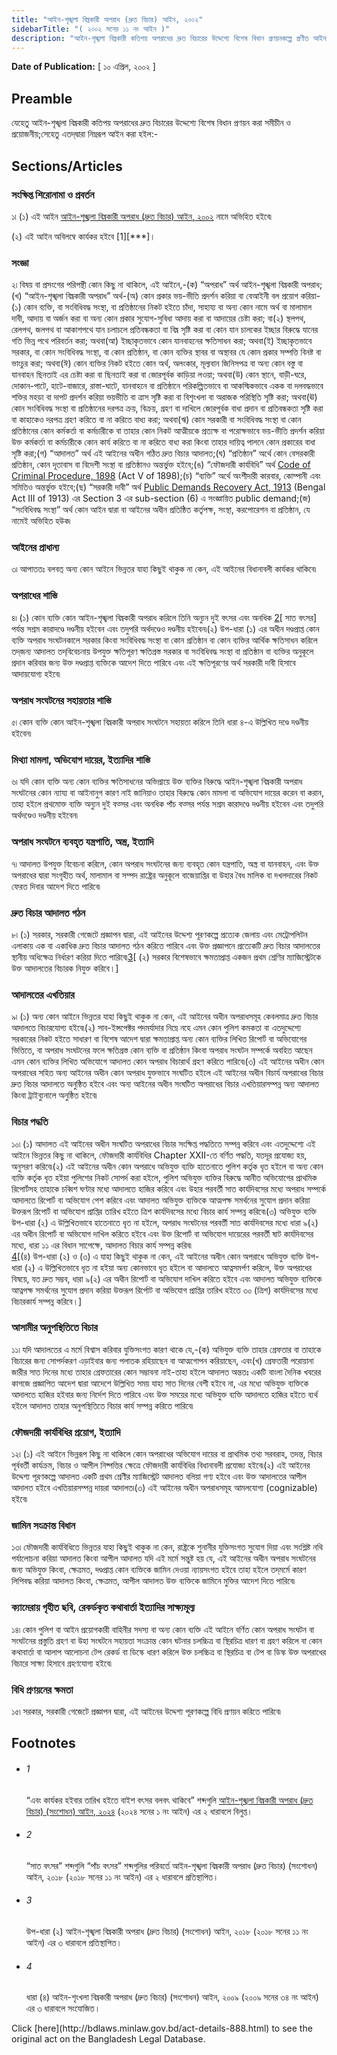 ```yaml
---
title: "আইন-শৃঙ্খলা বিঘ্নকারী অপরাধ (দ্রুত বিচার) আইন, ২০০২"
sidebarTitle: "( ২০০২ সনের ১১ নং আইন )"
description: "আইন-শৃঙ্খলা বিঘ্নকারী কতিপয় অপরাধের দ্রুত বিচারের উদ্দেশ্যে বিশেষ বিধান প্রণয়নকল্পে প্রণীত আইন৷"
---
```


**Date of Publication:** [ ১০ এপ্রিল, ২০০২ ]

## Preamble

যেহেতু আইন-শৃঙ্খলা বিঘ্নকারী কতিপয় অপরাধের দ্রুত বিচারের উদ্দেশ্যে বিশেষ বিধান প্রণয়ন করা সমীচীন ও প্রয়োজনীয়;সেহেতু এতদ্‌দ্বারা নিম্নরূপ আইন করা হইল:-

## Sections/Articles

### সংক্ষিপ্ত শিরোনামা ও প্রবর্তন

১৷ (১) এই আইন [আইন-শৃঙ্খলা বিঘ্নকারী অপরাধ (দ্রুত বিচার) আইন, ২০০২](/laws/volume-35/act-888 "আইন-শৃঙ্খলা বিঘ্নকারী অপরাধ (দ্রুত বিচার) আইন, ২০০২") নামে অভিহিত হইবে৷

(২) এই আইন অবিলম্বে কার্যকর হইবে [1][\*\*\*]।

### সংজ্ঞা

২৷ বিষয় বা প্রসংগের পরিপন্থী কোন কিছু না থাকিলে, এই আইনে,-(ক) “অপরাধ” অর্থ আইন-শৃঙ্খলা বিঘ্নকারী অপরাধ;(খ) “আইন-শৃঙ্খলা বিঘ্নকারী অপরাধ” অর্থ-(অ) কোন প্রকার ভয়-ভীতি প্রদর্শন করিয়া বা বেআইনী বল প্রয়োগ করিয়া-(১) কোন ব্যক্তি, বা সংবিধিবদ্ধ সংস্থা, বা প্রতিষ্ঠানের নিকট হইতে চাঁদা, সাহায্য বা অন্য কোন নামে অর্থ বা মালামাল দাবী, আদায় বা অর্জন করা বা অন্য কোন প্রকার সুযোগ-সুবিধা আদায় করা বা আদায়ের চেষ্টা করা; বা(২) স্থলপথ, রেলপথ, জলপথ বা আকাশপথে যান চলাচলে প্রতিবন্ধকতা বা বিঘ্ন সৃষ্টি করা বা কোন যান চালকের ইচ্ছার বিরুদ্ধে যানের গতি ভিন্ন পথে পরিবর্তন করা; অথবা(আ) ইচ্ছাকৃতভাবে কোন যানবাহনের ক্ষতিসাধন করা; অথবা(ই) ইচ্ছাকৃতভাবে সরকার, বা কোন সংবিধিবদ্ধ সংস্থা, বা কোন প্রতিষ্ঠান, বা কোন ব্যক্তির স্থাবর বা অস্থাবর যে কোন প্রকার সম্পত্তি বিনষ্ট বা ভাংচুর করা; অথবা(ঈ) কোন ব্যক্তির নিকট হইতে কোন অর্থ, অলংকার, মূল্যবান জিনিসপত্র বা অন্য কোন বস্তু বা যানবাহন ছিনতাই এর চেষ্টা করা বা ছিনতাই করা বা জোরপূর্বক কাড়িয়া লওয়া; অথবা(উ) কোন স্থানে, বাড়ী-ঘরে, দোকান-পাটে, হাটে-বাজারে, রাস্তা-ঘাটে, যানবাহনে বা প্রতিষ্ঠানে পরিকল্পিতভাবে বা আকস্মিকভাবে একক বা দলবদ্ধভাবে শক্তির মহড়া বা দাপট প্রদর্শন করিয়া ভয়ভীতি বা ত্রাস সৃষ্টি করা বা বিশৃংখলা বা অরাজক পরিস্থিতি সৃষ্টি করা; অথবা(ঊ) কোন সংবিধিবদ্ধ সংস্থা বা প্রতিষ্ঠানের দরপত্র ক্রয়, বিক্রয়, গ্রহণ বা দাখিলে জোরপূর্বক বাধা প্রদান বা প্রতিবন্ধকতা সৃষ্টি করা বা কাহাকেও দরপত্র গ্রহণ করিতে বা না করিতে বাধ্য করা; অথবা(ঋ) কোন সরকারী বা সংবিধিবদ্ধ সংস্থা বা কোন প্রতিষ্ঠানের কোন কর্মকর্তা বা কর্মচারীকে বা তাহার কোন নিকট আত্মীয়কে প্রত্যক্ষ বা পরোক্ষভাবে ভয়-ভীতি প্রদর্শন করিয়া উক্ত কর্মকর্তা বা কর্মচারীকে কোন কার্য করিতে বা না করিতে বাধ্য করা কিংবা তাহার দায়িত্ব পালনে কোন প্রকারের বাধা সৃষ্টি করা;(গ) “আদালত” অর্থ এই আইনের অধীন গঠিত দ্রুত বিচার আদালত;(ঘ) “প্রতিষ্ঠান” অর্থে কোন বেসরকারী প্রতিষ্ঠান, কোন দূতাবাস বা বিদেশী সংস্থা বা প্রতিষ্ঠানও অন্তর্ভুক্ত হইবে;(ঙ) “ফৌজদারী কার্যবিধি” অর্থ [Code of Criminal Procedure, 1898](/laws/volume-4/act-75 "Code of Criminal Procedure, 1898") (Act V of 1898);(চ) “ব্যক্তি” অর্থে অংশীদারী কারবার, কোম্পানী এবং সমিতিও অন্তর্ভুক্ত হইবে;(ছ) “সরকারী দাবী” অর্থ [Public Demands Recovery Act, 1913](/laws/volume-6/act-98 "Public Demands Recovery Act, 1913 ") (Bengal Act III of 1913) এর Section 3 এর sub-section (6) এ সংজ্ঞায়িত public demand;(জ) “সংবিধিবদ্ধ সংস্থা” অর্থ কোন আইন দ্বারা বা আইনের অধীন প্রতিষ্ঠিত কর্তৃপক্ষ, সংস্থা, করপোরেশন বা প্রতিষ্ঠান, যে নামেই অভিহিত হউক৷

### আইনের প্রাধান্য

৩৷ আপাততঃ বলবত্ অন্য কোন আইনে ভিন্নতর যাহা কিছুই থাকুক না কেন, এই আইনের বিধানাবলী কার্যকর থাকিবে৷

### অপরাধের শাস্তি

৪৷ (১) কোন ব্যক্তি কোন আইন-শৃঙ্খলা বিঘ্নকারী অপরাধ করিলে তিনি অন্যুন দুই বৎসর এবং অনধিক [2](1)[ সাত বৎসর] পর্যন্ত সশ্রম কারাদণ্ডে দণ্ডনীয় হইবেন এবং তদুপরি অর্থদণ্ডেও দণ্ডনীয় হইবেন৷(২) উপ-ধারা (১) এর অধীন দণ্ডপ্রাপ্ত কোন ব্যক্তি অপরাধ সংঘটনকালে সরকার কিংবা সংবিধিবদ্ধ সংস্থা বা কোন প্রতিষ্ঠান বা কোন ব্যক্তির আর্থিক ক্ষতিসাধন করিলে তদ্‌জন্য আদালত তদ্‌বিবেচনায় উপযুক্ত ক্ষতিপূরণ ক্ষতিগ্রস্ত সরকার বা সংবিধিবদ্ধ সংস্থা বা প্রতিষ্ঠান বা ব্যক্তির অনুকূলে প্রদান করিবার জন্য উক্ত দণ্ডপ্রাপ্ত ব্যক্তিকে আদেশ দিতে পারিবে এবং এই ক্ষতিপূরণের অর্থ সরকারী দাবী হিসাবে আদায়যোগ্য হইবে৷

### অপরাধ সংঘটনের সহায়তার শাস্তি

৫৷ কোন ব্যক্তি কোন আইন-শৃঙ্খলা বিঘ্নকারী অপরাধ সংঘটনে সহায়তা করিলে তিনি ধারা ৪-এ উল্লিখিত দণ্ডে দণ্ডনীয় হইবেন৷

### মিথ্যা মামলা, অভিযোগ দায়ের, ইত্যাদির শাস্তি

৬৷ যদি কোন ব্যক্তি অন্য কোন ব্যক্তির ক্ষতিসাধনের অভিপ্রায়ে উক্ত ব্যক্তির বিরুদ্ধে আইন-শৃঙ্খলা বিঘ্নকারী অপরাধ সংঘটনের কোন ন্যায্য বা আইনানুগ কারণ নাই জানিয়াও তাহার বিরুদ্ধে কোন মামলা বা অভিযোগ দায়ের করেন বা করান, তাহা হইলে প্রথমোক্ত ব্যক্তি অন্যুন দুই বত্সর এবং অনধিক পাঁচ বত্সর পর্যন্ত সশ্রম কারাদণ্ডে দণ্ডনীয় হইবেন এবং তদুপরি অর্থদণ্ডেও দণ্ডনীয় হইবেন৷

### অপরাধ সংঘটনে ব্যবহৃত যন্ত্রপাতি, অস্ত্র, ইত্যাদি

৭৷ আদালত উপযুক্ত বিবেচনা করিলে, কোন অপরাধ সংঘটনের জন্য ব্যবহৃত কোন যন্ত্রপাতি, অস্ত্র বা যানবাহন, এবং উক্ত অপরাধের দ্বারা সংগৃহীত অর্থ, মালামাল বা সম্পদ রাষ্ট্রের অনুকূলে বাজেয়াপ্তির বা উহার বৈধ মালিক বা দখলদারের নিকট ফেরত দিবার আদেশ দিতে পারিবে৷

### দ্রুত বিচার আদালত গঠন

৮৷ (১) সরকার, সরকারী গেজেটে প্রজ্ঞাপন দ্বারা, এই আইনের উদ্দেশ্য পূরণকল্পে প্রত্যেক জেলায় এবং মেট্রোপলিটন এলাকায় এক বা একাধিক দ্রুত বিচার আদালত গঠন করিতে পারিবে এবং উক্ত প্রজ্ঞাপনে প্রত্যেকটি দ্রুত বিচার আদালতের স্থানীয় অধিক্ষেত্র নির্ধারণ করিয়া দিতে পারিবে৷[3](1)[ (২) সরকার বিশেষভাবে ক্ষমতাপ্রাপ্ত একজন প্রথম শ্রেণির ম্যাজিস্ট্রেটকে উক্ত আদালতের বিচারক নিযুক্ত করিবে।]

### আদালতের এখতিয়ার

৯৷ (১) অন্য কোন আইনে ভিন্নতর যাহা কিছুই থাকুক না কেন, এই আইনের অধীন অপরাধসমূহ কেবলমাত্র দ্রুত বিচার আদালতে বিচারযোগ্য হইবে৷(২) সাব-ইন্সপেক্টর পদমর্যাদার নিম্নে নহে এমন কোন পুলিশ কমকতা বা এতদুদ্দেশ্যে সরকারের নিকট হইতে সাধারণ বা বিশেষ আদেশ দ্বারা ক্ষমতাপ্রাপ্ত অন্য কোন ব্যক্তির লিখিত রিপোর্ট বা অভিযোগের ভিত্তিতে, বা অপরাধ সংঘটনের ফলে ক্ষতিগ্রস্ত কোন ব্যক্তি বা প্রতিষ্ঠান কিংবা অপরাধ সংঘটন সম্পর্কে অবহিত আছেন এমন কোন ব্যক্তির লিখিত অভিযোগে আদালত কোন অপরাধ বিচারার্থ গ্রহণ করিতে পারিবে৷(৩) এই আইনের অধীন কোন অপরাধের সহিত অন্য আইনের অধীন কোন অপরাধ যুক্তভাবে সংঘটিত হইলে এই আইনের অধীন বিচার্য অপরাধের বিচার দ্রুত বিচার আদালতে অনুষ্ঠিত হইবে এবং অন্য আইনের অধীন সংঘটিত অপরাধের বিচার এখতিয়ারসম্পন্ন অন্য আদালত কিংবা ট্রাইব্যুনালে অনুষ্ঠিত হইবে৷

### বিচার পদ্ধতি

১০৷ (১) আদালত এই আইনের অধীন সংঘটিত অপরাধের বিচার সংক্ষিপ্ত পদ্ধতিতে সম্পন্ন করিবে এবং এতদুদ্দেশ্যে এই আইনে ভিন্নতর কিছু না থাকিলে, ফৌজদারী কার্যবিধির Chapter XXII-তে বর্ণিত পদ্ধতি, যতদূর প্রযোজ্য হয়, অনুসরণ করিবে৷(২) এই আইনের অধীন কোন অপরাধে অভিযুক্ত ব্যক্তি হাতেনাতে পুলিশ কর্তৃক ধৃত হইলে বা অন্য কোন ব্যক্তি কর্তৃক ধৃত হইয়া পুলিশের নিকট সোপর্দ করা হইলে, পুলিশ অভিযুক্ত ব্যক্তির বিরুদ্ধে আনীত অভিযোগের প্রাথমিক রিপোর্টসহ তাহাকে চব্বিশ ঘণ্টার মধ্যে আদালতে হাজির করিবে এবং উহার পরবর্তী সাত কার্যদিবসের মধ্যে অপরাধ সম্পর্কে আদালতে রিপোর্ট বা অভিযোগ পেশ করিবে এবং আদালত অভিযুক্ত ব্যক্তিকে আত্মপক্ষ সমর্থনের সুযোগ প্রদান করিয়া উক্তরূপ রিপোর্ট বা অভিযোগ প্রাপ্তির তারিখ হইতে ত্রিশ কার্যদিবসের মধ্যে বিচার কার্য সম্পন্ন করিবে৷(৩) অভিযুক্ত ব্যক্তি উপ-ধারা (২) এ উল্লিখিতভাবে হাতেনাতে ধৃত না হইলে, অপরাধ সংঘটনের পরবর্তী সাত কার্যদিবসের মধ্যে ধারা ৯(২) এর অধীন রিপোর্ট বা অভিযোগ দাখিল করিতে হইবে এবং উক্ত রিপোর্ট বা অভিযোগ দায়েরের পরবর্তী ষাট কার্যদিবসের মধ্যে, ধারা ১১ এর বিধান সাপেক্ষে, আদালত বিচার কার্য সম্পন্ন করিব৷  
[4](1)[(৪) উপ-ধারা (২) ও (৩) এ যাহা কিছুই থাকুক না কেন, এই আইনের অধীন কোন অপরাধে অভিযুক্ত ব্যক্তি উপ-ধারা (২) এ উল্লিখিতভাবে ধৃত না হইয়া অন্য কোনভাবে ধৃত হইলে বা আদালতে আত্নসমর্পণ করিলে, উক্ত অপরাধের বিষয়ে, যত দ্রুত সম্ভব, ধারা ৯(২) এর অধীন রিপোর্ট বা অভিযোগ দাখিল করিতে হইবে এবং আদালত অভিযুক্ত ব্যক্তিকে আত্নপক্ষ সমর্থনের সুযোগ প্রদান করিয়া উক্তরূপ রির্পোট বা অভিযোগ প্রাপ্তির তারিখ হইতে ৩০ (ত্রিশ) কার্যদিবসের মধ্যে বিচারকার্য সম্পন্ন করিবে।]

### আসামীর অনুপস্থিতিতে বিচার

১১৷ যদি আদালতের এ মর্মে বিশ্বাস করিবার যুক্তিসংগত কারণ থাকে যে,-(ক) অভিযুক্ত ব্যক্তি তাহার গ্রেফতার বা তাহাকে বিচারের জন্য সোপর্দকরণ এড়াইবার জন্য পলাতক রহিয়াছেন বা আত্মগোপন করিয়াছেন, এবং(খ) গ্রেফতারী পরোয়ানা জারীর সাত দিনের মধ্যে তাহার গ্রেফতারের কোন সম্ভাবনা নাই-তাহা হইলে আদালত অন্ততঃ একটি বাংলা দৈনিক খবরের কাগজে প্রজ্ঞাপিত আদেশ দ্বারা আদেশে উল্লিখিত সময় যাহা সাত দিনের বেশী হইবে না, এর মধ্যে অভিযুক্ত ব্যক্তিকে আদালতে হাজির হইবার জন্য নির্দেশ দিতে পারিবে এবং উক্ত সময়ের মধ্যে অভিযুক্ত ব্যক্তি আদালতে হাজির হইতে ব্যর্থ হইলে আদালত তাহার অনুপস্থিতিতে বিচার কার্য সম্পন্ন করিতে পারিবে৷

### ফৌজদারী কার্যবিধির প্রয়োগ, ইত্যাদি

১২৷ (১) এই আইনে ভিন্নরূপ কিছু না থাকিলে কোন অপরাধের অভিযোগ দায়ের বা প্রাথমিক তথ্য সরবরাহ, তদন্ত, বিচার পূর্ববর্তী কার্যক্রম, বিচার ও আপীল নিষ্পত্তির ক্ষেত্রে ফৌজদারী কার্যবিধির বিধানাবলী প্রযোজ্য হইবে৷(২) এই আইনের উদ্দেশ্য পূরণকল্পে আদালত একটি প্রথম শ্রেণীর ম্যাজিস্ট্রেট আদালত বলিয়া গণ্য হইবে এবং উক্ত আদালতের আপীল আদালত হইবে এখতিয়ারসম্পন্ন দায়রা আদালত৷(৩) এই আইনের অধীন অপরাধসমূহ আমলযোগ্য (cognizable) হইবে৷

### জামিন সংক্রান্ত বিধান

১৩৷ ফৌজদারী কার্যবিধিতে ভিন্নতর যাহা কিছুই থাকুক না কেন, রাষ্ট্রকে শুনানীর যুক্তিসংগত সুযোগ দিয়া এবং সংশ্লিষ্ট নথি পর্যালোচনা করিয়া আদালত কিংবা আপীল আদালত যদি এই মর্মে সন্তুষ্ট হয় যে, এই আইনের অধীন অপরাধ সংঘটনের জন্য অভিযুক্ত কিংবা, ক্ষেত্রমত, দণ্ডপ্রাপ্ত কোন ব্যক্তিকে জামিন দেওয়া ন্যায়সংগত হইবে তাহা হইলে তদ্‌মর্মে কারণ লিপিবদ্ধ করিয়া আদালত কিংবা, ক্ষেত্রমত, আপীল আদালত উক্ত ব্যক্তিকে জামিনে মুক্তির আদেশ দিতে পারিবে৷

### ক্যামেরায় গৃহীত ছবি, রেকর্ডকৃত কথাবার্তা ইত্যাদির সাক্ষ্যমূল্য

১৪৷ কোন পুলিশ বা আইন প্রয়োগকারী বাহিনীর সদস্য বা অন্য কোন ব্যক্তি এই আইনে বর্ণিত কোন অপরাধ সংঘটন বা সংঘটনের প্রস্তুতি গ্রহণ বা উহা সংঘটনে সহায়তা সংক্রান্ত কোন ঘটনার চলচ্চিত্র বা স্থিরচিত্র ধারণ বা গ্রহণ করিলে বা কোন কথাবার্তা বা আলাপ আলোচনা টেপ রেকর্ড বা ডিস্কে ধারণ করিলে উক্ত চলচ্চিত্র বা স্থিরচিত্র বা টেপ বা ডিস্ক উক্ত অপরাধের বিচারে সাক্ষ্য হিসাবে গ্রহণযোগ্য হইবে৷

### বিধি প্রণয়নের ক্ষমতা

১৫৷ সরকার, সরকারী গেজেটে প্রজ্ঞাপন দ্বারা, এই আইনের উদ্দেশ্য পূরণকল্পে বিধি প্রণয়ন করিতে পারিবে৷

## Footnotes

- ###### 1

  “এবং কার্যকর হইবার তারিখ হইতে বাইশ বৎসর বলবৎ থাকিবে” শব্দগুলি [আইন-শৃঙ্খলা বিঘ্নকারী অপরাধ (দ্রুত বিচার) (সংশোধন) আইন, ২০২৪](/laws/volume-54/act-1486 "আইন-শৃঙ্খলা বিঘ্নকারী অপরাধ (দ্রুত বিচার) (সংশোধন) আইন, ২০২৪") (২০২৪ সনের ১ নং আইন) এর ২ ধারাবলে বিলুপ্ত।

- ###### 2

  “সাত বৎসর” শব্দগুলি “পাঁচ বৎসর” শব্দগুলির পরিবর্তে আইন-শৃঙ্খলা বিঘ্নকারী অপরাধ (দ্রুত বিচার) (সংশোধন) আইন, ২০১৮ (২০১৮ সনের ১১ নং আইন) এর ২ ধারাবলে প্রতিস্থাপিত।

- ###### 3

  উপ-ধারা (২) আইন-শৃঙ্খলা বিঘ্নকারী অপরাধ (দ্রুত বিচার) (সংশোধন) আইন, ২০১৮ (২০১৮ সনের ১১ নং আইন) এর ৩ ধারাবলে প্রতিস্থাপিত।

- ###### 4

  ধারা (৪) আইন-শৃংখলা বিঘ্নকারী অপরাধ (দ্রুত বিচার) (সংশোধন) আইন, ২০০৯ (২০০৯ সনের ৩৪ নং আইন) এর ৩ ধারাবলে সংযোজিত।

<Note>
  Click [here](http://bdlaws.minlaw.gov.bd/act-details-888.html) to see the original act on the Bangladesh Legal Database.
</Note>
